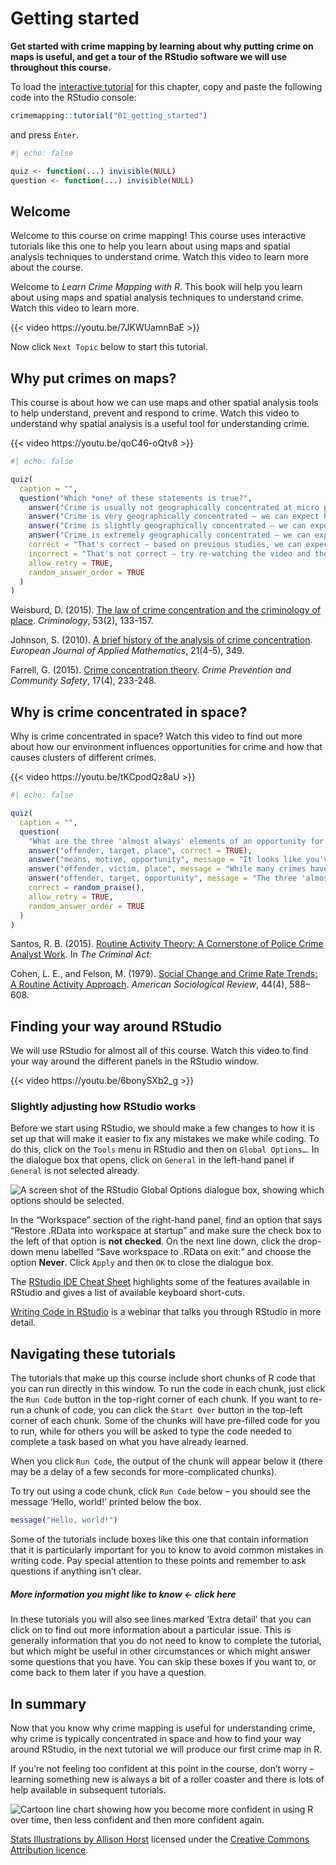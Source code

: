 # Getting started

**Get started with crime mapping by learning about why putting crime on maps is useful, and get a tour of the RStudio software we will use throughout this course.**

::: {.box .load-tutorial}
To load the [interactive tutorial](../#how-to-use-this-book) for this chapter, copy and paste the following code into the RStudio console:

```r
crimemapping::tutorial("01_getting_started")
```

and press `Enter`.
:::


```r
#| echo: false

quiz <- function(...) invisible(NULL)
question <- function(...) invisible(NULL)
```


## Welcome


::: {.tutorial}

Welcome to this course on crime mapping! This course uses interactive tutorials like this one to help you learn about using maps and spatial analysis techniques to understand crime. Watch this video to learn more about the course.

:::


::: {.book}

Welcome to _Learn Crime Mapping with R_. This book will help you learn about using maps and spatial analysis techniques to understand crime. Watch this video to learn more.

:::


{{< video https://youtu.be/7JKWUamnBaE >}}


::: {.tutorial}

Now click `Next Topic` below to start this tutorial.

:::



## Why put crimes on maps?

This course is about how we can use maps and other spatial analysis tools to help understand, prevent and respond to crime. Watch this video to understand why spatial analysis is a useful tool for understanding crime.


{{< video https://youtu.be/qoC46-oQtv8 >}}



```r
#| echo: false

quiz(
  caption = "",
  question("Which *one* of these statements is true?",
    answer("Crime is usually not geographically concentrated at micro places"),
    answer("Crime is very geographically concentrated – we can expect half of crime to be concentrated in about 5% of micro places", correct = TRUE),
    answer("Crime is slightly geographically concentrated – we can expect half of crime to be concentrated in about one quarter of micro places"),
    answer("Crime is extremely geographically concentrated – we can expect half of crime to be concentrated in about 1% of micro places"),
    correct = "That's correct – based on previous studies, we can expect half of crime to be concentrated in about 5% of micro places",
    incorrect = "That's not correct – try re-watching the video and then try the question again.",
    allow_retry = TRUE,
    random_answer_order = TRUE
  )
)
```


::: {.box .reading}

Weisburd, D. (2015). [The law of crime concentration and the criminology of place](https://doi.org/10.1111/1745-9125.12070). *Criminology*, 53(2), 133-157.

Johnson, S. (2010). [A brief history of the analysis of crime concentration](https://doi.org/10.1017/S0956792510000082). *European Journal of Applied Mathematics*, 21(4-5), 349.

Farrell, G. (2015). [Crime concentration theory](https://doi.org/10.1057/cpcs.2015.17). *Crime Prevention and Community Safety*, 17(4), 233-248.

:::



## Why is crime concentrated in space?

Why is crime concentrated in space? Watch this video to find out more about how our environment influences opportunities for crime and how that causes clusters of different crimes.


{{< video https://youtu.be/tKCpodQz8aU >}}


```r
#| echo: false

quiz(
  caption = "",
  question(
    "What are the three 'almost always' elements of an opportunity for a crime to occur that are outlined in the routine activities apporach?",
    answer("offender, target, place", correct = TRUE),
    answer("means, motive, opportunity", message = "It looks like you've watched lots of police dramas, but maybe not the video here! Try watching the video again and think about the elements of the routine activities approach."),
    answer("offender, victim, place", message = "While many crimes have a victim, the routine activities apporach focuses on the interaction between the offender and the *target*. Sometimes (e.g. in an assault) the target will be the victim, but in others (e.g. a burglary) the target that the offender is interested in might be separte from the victim."),
    answer("offender, target, opportunity", message = "The three 'almost always' elements make up an opportunity for crime, but opportunity is not one of the three elements."),
    correct = random_praise(),
    allow_retry = TRUE,
    random_answer_order = TRUE
  )
)
```


::: {.box .reading}

Santos, R. B. (2015). [Routine Activity Theory: A Cornerstone of Police Crime Analyst Work](https://ebookcentral.proquest.com/lib/ucl/reader.action?docID=1952969&ppg=130). In _The Criminal Act: _

Cohen, L. E., and Felson, M. (1979). [Social Change and Crime Rate Trends: A Routine Activity Approach](https://doi.org/10.2307/2094589). *American Sociological Review*, 44(4), 588–608.

:::



## Finding your way around RStudio

We will use RStudio for almost all of this course. Watch this video to find your way around the different panels in the RStudio window.


{{< video https://youtu.be/6bonySXb2_g >}}


### Slightly adjusting how RStudio works

Before we start using RStudio, we should make a few changes to how it is set up that will make it easier to fix any mistakes we make while coding. To do this, click on the `Tools` menu in RStudio and then on `Global Options…`. In the dialogue box that opens, click on `General` in the left-hand panel if `General` is not selected already.

<p class="centered-image"><img src="images/workspace_options.png" alt="A screen shot of the RStudio Global Options dialogue box, showing which options should be selected."></p>

In the "Workspace" section of the right-hand panel, find an option that says "Restore .RData into workspace at startup" and make sure the check box to the left of that option is **not checked**. On the next line down, click the drop-down menu labelled "Save workspace to .RData on exit:" and choose the option **Never**. Click `Apply` and then `OK` to close the dialogue box.


::: {.box .reading}

The [RStudio IDE Cheat Sheet](https://github.com/rstudio/cheatsheets/blob/master/rstudio-ide.pdf) highlights some of the features available in RStudio and gives a list of available keyboard short-cuts.

[Writing Code in RStudio](https://rstudio.com/resources/webinars/programming-part-1-writing-code-in-rstudio/) is a webinar that talks you through RStudio in more detail.

:::


## Navigating these tutorials {.tutorial}

The tutorials that make up this course include short chunks of R code that you 
can run directly in this window. To run the code in each chunk, just click the 
`Run Code` button in the top-right corner of each chunk. If you want to re-run a 
chunk of code, you can click the `Start Over` button in the top-left corner of 
each chunk. Some of the chunks will have pre-filled code for you to run, while
for others you will be asked to type the code needed to complete a task based on
what you have already learned.

When you click `Run Code`, the output of the chunk will appear below it (there
may be a delay of a few seconds for more-complicated chunks).

To try out using a code chunk, click `Run Code` below – you should see the
message 'Hello, world!' printed below the box.

```r
message("Hello, world!")
```


::: {.box .notewell}

Some of the tutorials include boxes like this one that contain information that
it is particularly important for you to know to avoid common mistakes in writing
code. Pay special attention to these points and remember to ask questions if
anything isn't clear.

:::


<div class="box extra-detail">

<h5 id="intro-box1-title" class="box-title">More information you might like 
to know <- **click here**</h5>

<div id="intro-box1" class="box-content">

In these tutorials you will also see lines marked 'Extra detail' that you can
click on to find out more information about a particular issue. This is 
generally information that you do not need to know to complete the tutorial, but
which might be useful in other circumstances or which might answer some 
questions that you have. You can skip these boxes if you want to, or come back
to them later if you have a question.

</div>

</div>

<script>
$("#intro-box1-title").click(function () { $("#section-intro-box1").toggle("slow") })
</script>





## In summary

Now that you know why crime mapping is useful for understanding crime, why crime is typically concentrated in space and how to find your way around RStudio, in the next tutorial we will produce our first crime map in R.

If you're not feeling too confident at this point in the course, don't worry – learning something new is always a bit of a roller coaster and there is lots of help available in subsequent tutorials.

<p class="full-width-image"><img src="https://github.com/mpjashby/crimemapping/raw/main/inst/tutorials/01_getting_started/images/r_rollercoaster.png" alt="Cartoon line chart showing how you become more confident in using R over time, then less confident and then more confident again."></p>

<p class="credits">[Stats Illustrations by Allison Horst](https://github.com/allisonhorst/stats-illustrations) licensed under the [Creative Commons Attribution licence](https://github.com/allisonhorst/stats-illustrations/blob/master/license).</p>
